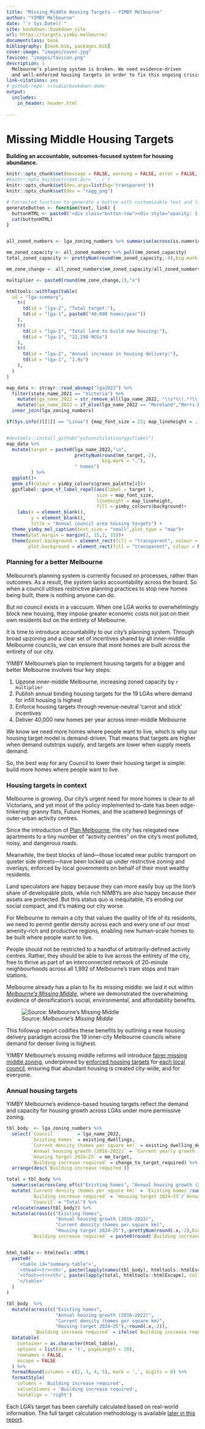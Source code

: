 ```yaml
--- 
title: "Missing Middle Housing Targets – YIMBY Melbourne"
author: "YIMBY Melbourne"
date: "`r Sys.Date()`"
site: bookdown::bookdown_site
url: https://targets.yimby.melbourne/
documentclass: book
bibliography: [book.bib, packages.bib]
cover-image: "images/cover.jpg"
favicon: "images/favicon.png"
description: |
  Melbourne's planning system is broken. We need evidence-driven 
  and well-enforced housing targets in order to fix this ongoing crisis.
link-citations: yes
# github-repo: rstudio/bookdown-demo
output:
  includes:
    in_header: header.html
  
---
```

# Missing Middle Housing Targets
**Building an accountable, outcomes-focused system for housing abundance.**

```r

knitr::opts_chunk$set(message = FALSE, warning = FALSE, error = FALSE, echo = FALSE, dpi = 300,fig.width = 7, fig.height = 4)
#knitr::opts_knit$set(root.dir= '../')   
knitr::opts_chunk$set(dev.args=list(bg='transparent'))
knitr::opts_chunk$set(dev = "ragg_png")

# Corrected function to generate a button with customizable text and link
generateButton <- function(text, link) {
  buttonHTML <- paste0('<div class="button-row"><div style="opacity: 1; transform: translate3d(0px, 0px, 0px) scale3d(1, 1, 1) rotateX(0deg) rotateY(0deg) rotateZ(0deg) skew(0deg); transform-style: preserve-3d;" class="button-wrapper"><a href="', link, '" class="button-fullwidth-2 w-inline-block"><div style="width: 0%; height: 2px;" class="bottom-line-2"></div><div style="height: 0%; width: 2px;" class="left-line-2"></div><div style="width: 0%; height: 2px;" class="top-line-2"></div><div style="height: 0%; width: 2px;" class="right-line-2"></div><div style="height: 0%; width: 538.617px;" class="overlay-colr-button-2"></div><div style="color: rgb(0, 0, 0);" class="button-text">', text, '</div></a></div></div>')
  cat(buttonHTML)
}


all_zoned_numbers <- lga_zoning_numbers %>% summarise(across(is.numeric, sum))

mm_zoned_capacity <- all_zoned_numbers %>% pull(mm_zoned_capacity) 
total_zoned_capacity <- prettyNum(round(mm_zoned_capacity,-4),big.mark = ",") 

mm_zone_change <- all_zoned_numbers$mm_zoned_capacity/all_zoned_numbers$zoned_capacity

multiplier <- paste0(round(mm_zone_change,1),"x")

```
```r
htmltools::withTags(table(
  id = "lga-summary",
    tr(
      td(id = "lga-2", "Total target:"),
      td(id = "lga-1", paste0("40,000 homes/year"))
    ),
    tr(
      td(id = "lga-2", "Total land to build new housing:"),
      td(id = "lga-1", "22,298 MCGs")
    ),
    tr(
      td(id = "lga-2", "Annual increase in housing delivery:"),
      td(id = "lga-1", "1.9x")
    ),
  )
)

```

```r
map_data <- strayr::read_absmap("lga2022") %>% 
  filter(state_name_2021 == "Victoria") %>% 
    mutate(lga_name_2022 = str_remove_all(lga_name_2022, "\\s*\\(.*?\\)\\s*")) %>% 
    mutate(lga_name_2022 = if_else(lga_name_2022 == "Moreland","Merri-bek",lga_name_2022)) %>%  # Moreland changed name in 2021
  inner_join(lga_zoning_numbers) 

if(Sys.info()[[1]] == "Linux") {map_font_size = 22; map_lineheight = .15} else {map_font_size = 2; map_lineheight = 1}


#devtools::install_github("yutannihilation/ggsflabel")
map_data %>% 
  mutate(target = paste0(lga_name_2022,"\n",
                         prettyNum(round(mm_target,-2),
                                   big.mark = ","),
                         " homes")
         ) %>% 
  ggplot()+
  geom_sf(colour = yimby_colours$green_palette[4])+
  ggsflabel::geom_sf_label_repel(aes(label = target ),
                                 size = map_font_size,
                                 lineheight = map_lineheight,
                                 fill = yimby_colours$background)+
    labs(x = element_blank(),
         y = element_blank(),
         title = "Annual council area housing targets") +
  theme_yimby_mel_caption(text_size = "small",plot_type = "map")+
  theme(plot.margin = margin(2, 15,2, 15))+
  theme(panel.background = element_rect(fill = "transparent", colour = NA),  
        plot.background = element_rect(fill = "transparent", colour = NA))

```

### Planning for a better Melbourne
Melbourne's planning system is currently focused on processes, rather than outcomes. As a result, the system lacks accountability across the board. So when a council utilises restrictive planning practices to stop new homes being built, there is nothing anyone can do. 

But no council exists in a vaccuum. When one LGA works to overwhelmingly block new housing, they impose greater economic costs not just on their own residents but on the entirety of Melbourne. 

It is time to introduce accountability to our city's planning system. Through broad upzoning and a clear set of incentives shared by all inner-middle Melbourne councils, we can ensure that more homes are built across the entirety of our city.

YIMBY Melbourne's plan to implement housing targets for a bigger and better Melbourne involves four key steps:

1. Upzone inner-middle Melbourne, increasing zoned capacity by `r multiplier`
2. Publish annual binding housing targets for the 19 LGAs where demand for infill housing is highest
3. Enforce housing targets through revenue-neutral 'carrot and stick' incentives
4. Deliver 40,000 new homes per year across inner-middle Melbourne

We know we need more homes where people want to live, which is why our housing target model is demand-driven. That means that targets are higher when demand outstrips supply, and targets are lower when supply meets demand. 

So, the best way for any Council to lower their housing target is simple: build more homes where people want to live.

### Housing targets in context

Melbourne is growing. Our city's urgent need for more homes is clear to all Victorians, and yet most of the policy implemented to-date has been edge-tinkering: granny flats, Future Homes, and the scattered beginnings of outer-urban activity centres.

Since the introduction of [Plan Melbourne](https://www.planning.vic.gov.au/guides-and-resources/strategies-and-initiatives/plan-melbourne), the city has relegated new apartments to a tiny number of "activity centres" on the city's most polluted, noisy, and dangerous roads. 

Meanwhile, the best blocks of land—those located near public transport on quieter side streets—have been locked up under restrictive zoning and overlays, enforced by local governments on behalf of their most wealthy residents. 

Land speculators are happy because they can more easily buy up the lion's share of developable plots, while rich NIMBYs are also happy because their assets are protected. But this status quo is inequitable, it's eroding our social compact, and it's making our city worse. 

For Melbourne to remain a city that values the quality of life of its residents, we need to permit gentle density across each and every one of our most amenity-rich and productive regions, enabling new human-scale homes to be built where people want to live. 

People should not be restricted to a handful of arbitrarily-defined activity centres. Rather, they should be able to live across the entirety of the city, free to thrive as part of an interconnected network of 20-minute neighbourhoods across all 1,992 of Melbourne's tram stops and train stations.

Melbourne already has a plan to fix its missing middle: we laid it out within [_Melbourne's Missing Middle_](http://yimby.melbourne/missing-middle), where we demonstrated the overwhelming evidence of densification's social, environmental, and affordability benefits. 

![Source: _Melbourne's Missing Middle_](images/mmm_summary.jpeg)

This followup report codifies these benefits by outlining a new housing delivery paradigm across the 19 inner-city Melbourne councils where demand for denser living is highest. 

YIMBY Melbourne's missing middle reforms will introduce [fairer missing middle zoning](missing-middle-upzoning.html), underpinned by [enforced housing targets](housing-targets-that-work.html) for [each local council](council-targets-2024-25.html), ensuring that abundant housing is created city-wide, and for everyone.


### Annual housing targets
YIMBY Melbourne's evidence-based housing targets reflect the demand and capacity for housing growth across LGAs under more permissive zoning. 

```r
tbl_body  <- lga_zoning_numbers %>% 
  select(`Council`        = lga_name_2022,
         `Existing homes` = existing_dwellings,
         `Current density (homes per square km)` = existing_dwelling_density,
         `Annual housing growth (2016-2022)` = `Current yearly growth in homes (from 2016-2022)`,
         `Housing target 2024–25` = mm_target,
         `Building increase required` = change_to_target_required) %>% 
  arrange(desc(`Building increase required`))

total = tbl_body %>%
  summarise(across(any_of(c("Existing homes", "Annual housing growth (2016-2022)", "Housing target 2024–25")), sum)) %>%
  mutate(`Current density (homes per square km)` = `Existing homes`/sum(lga_zoning_numbers$areasqkm_2021),
         `Building increase required` = `Housing target 2024–25`/`Annual housing growth (2016-2022)`,
         `Council` = "Total") %>%
  relocate(names(tbl_body)) %>%
  mutate(across(c("Existing homes",
                  "Annual housing growth (2016-2022)",
                  "Current density (homes per square km)",
                  "Housing target 2024–25"),~prettyNum(round(.x,-2),big.mark = ",")),
         `Building increase required` = paste0(round(`Building increase required`, 1),"x"))


html_table <- htmltools::HTML(
  paste0(
    '<table id="summary-table">',
    '<thead><tr><th>', paste(lapply(names(tbl_body), htmltools::htmlEscape), collapse = '</th><th>'), '</th></tr></thead>',
    '<tfoot><tr><th>', paste(lapply(total, htmltools::htmlEscape), collapse = '</th><th>'), '</th></tr></tfoot>',
    '</table>'
  )
)

tbl_body  %>% 
  mutate(across(c("Existing homes",
                  "Annual housing growth (2016-2022)",
                  "Current density (homes per square km)",
                  "Housing target 2024–25"),~round(.x,-2)),
          `Building increase required` = ifelse(`Building increase required` < 1, "None", paste0(round(`Building increase required`, 1), "x"))) %>%
  datatable(
    container = as.character(html_table),
    options = list(dom = 't', pageLength = 20),
    rownames = FALSE,
    escape = FALSE
  ) %>%
  formatRound(columns = c(2, 3, 4, 5), mark = ',', digits = 0) %>%
  formatStyle(
    columns = 'Building increase required',
    valueColumns = 'Building increase required',
    textAlign = 'right')

```

Each LGA's target has been carefully calculated based on real-world information. The full target calculation methodology is available [later in this report](housing-targets-that-work.html#methodology).
